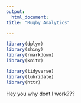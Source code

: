 ---
output:
  html_document:
title: "Rugby Analytics"

---
  
  
```{r setup, include=FALSE}
library(dplyr)
library(shiny)
library(rmarkdown)
library(knitr)

library(tidyverse)
library(lubridate)
library(httr)


```

Hey you why dont I work???
